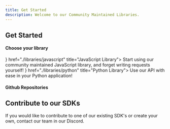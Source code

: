 ```yaml
---
title: Get Started
description: Welcome to our Community Maintained Libraries.
---
```





## Get Started
<h4 className="text-fd-muted-foreground scroll-m-20">
  <a className="not-prose group text-sm uppercase">Choose your library</a>
</h4>
  <Cards>
  <Card icon={<BracesIcon className="text-yellow-300"/>} href="./libraries/javascript" title="JavaScript Library">
    Start using our community maintained JavaScript library, and forget writing requests yourself!
  </Card>
  <Card icon={<CodeIcon className="text-green-300" />} href="./libraries/python" title="Python Library">
    Use our API with ease in your Python application!
  </Card>
</Cards>

<h4 className="text-fd-muted-foreground scroll-m-20">
  <a className="not-prose group text-sm uppercase">Github Repositories</a>
</h4>
<GithubInfo
  owner="top-stats"
  repo="JavaScript-sdk"
/>
<GithubInfo
  owner="top-stats"
  repo="python-sdk"
/>

## Contribute to our SDKs
If you would like to contribute to one of our existing SDK's or create your own, contact our team in our Discord.
